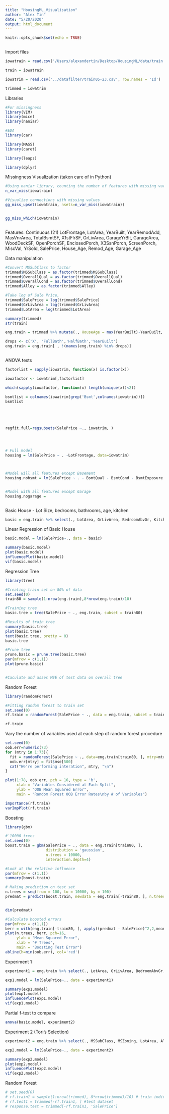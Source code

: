 ```yaml
---
title: "HousingML_Visualisation"
author: "Alex Tin"
date: "5/20/2020"
output: html_document
---
```


```r
knitr::opts_chunk$set(echo = TRUE)



```

Import files

```r

iowatrain = read.csv('/Users/alexandertin/Desktop/HousingML/data/train.csv', row.names = 'Id')

train = iowatrain

iowatrim = read.csv('../datafilter/train05-23.csv', row.names = 'Id')

trimmed = iowatrim
```


Libraries
```r
#For missingness
library(VIM)
library(mice)
library(naniar)

#EDA
library(car)

library(MASS)
library(caret)

library(leaps)

library(dplyr)
```


Missingness Visualization (taken care of in Python)
```r
#Using naniar library, counting the number of features with missing variables
n_var_miss(iowatrain)

#Visualize connections with missing values
gg_miss_upset(iowatrain, nsets=n_var_miss(iowatrain))


gg_miss_which(iowatrain)



```



Features:
Continuous (21)
LotFrontage, LotArea, YearBuilt, YearRemodAdd, MasVnrArea, TotalBsmtSF, X1stFlrSF, GrLivArea, GarageYrBlt, GarageArea, WoodDeckSF, OpenPorchSF, EnclosedPorch, X3SsnPorch, ScreenPorch, MiscVal, YrSold, SalePrice, House_Age, Remod_Age, Garage_Age


Data manipulation
```r
#Convert MSSubClass to factor
trimmed$MSSubClass = as.factor(trimmed$MSSubClass)
trimmed$OverallQual = as.factor(trimmed$OverallQual)
trimmed$OverallCond = as.factor(trimmed$OverallCond)
trimmed$Alley = as.factor(trimmed$Alley)

#Take log of Sale Price, 
trimmed$SalePrice = log(trimmed$SalePrice)
trimmed$GrLivArea = log(trimmed$GrLivArea)
trimmed$LotArea = log(trimmed$LotArea)

summary(trimmed)
str(train)

eng.train = trimmed %>% mutate(., HouseAge = max(YearBuilt)-YearBuilt, TotBath = FullBath + HalfBath*0.5, LotFrontage = ifelse(is.na(LotFrontage), mean(LotFrontage, na.rm=TRUE),LotFrontage)) 

drops <- c('X', 'FullBath','HalfBath','YearBuilt')
eng.train = eng.train[ , !(names(eng.train) %in% drops)]



```


ANOVA tests

```r
factorlist = sapply(iowatrim, function(x) is.factor(x))

iowafactor <- iowatrim[,factorlist]

which(sapply(iowafactor, function(x) length(unique(x))<2))

bsmtlist = colnames(iowatrim[grep('Bsmt',colnames(iowatrim))])
bsmtlist





regfit.full=regsubsets(SalePrice ~., iowatrim, )




# Full model
housing = lm(SalePrice ~ . -LotFrontage, data=iowatrim)



#Model will all features except Basement
housing.nobsmt = lm(SalePrice ~ . - BsmtQual - BsmtCond - BsmtExposure - BsmtFinType1 - BsmtFinType2 - TotalBsmtSF - BsmtFullBath - BsmtHalfBath, data=iowatrim)


#Model with all features except Garage
housing.nogarage = 



```



Basic House - Lot Size, bedrooms, bathrooms, age, kitchen
```r

basic = eng.train %>% select(., LotArea, GrLivArea, BedroomAbvGr, KitchenAbvGr,HouseAge, TotBath, SalePrice)

```


Linear Regression of Basic House
```r
basic.model = lm(SalePrice~., data = basic)

summary(basic.model)
plot(basic.model)
influencePlot(basic.model)
vif(basic.model)
```

Regression Tree
```r
library(tree)

#Creating train set on 80% of data
set.seed(0)
train80 = sample(1:nrow(eng.train),8*nrow(eng.train)/10)

#Training tree
basic.tree = tree(SalePrice ~ ., eng.train, subset = train80)

#Results of train tree
summary(basic.tree)
plot(basic.tree)
text(basic.tree, pretty = 0)
basic.tree

#Prune tree
prune.basic = prune.tree(basic.tree)
par(mfrow = c(1,1))
plot(prune.basic)


#Caculate and asses MSE of test data on overall tree


```


Random Forest
```r
library(randomForest)

#Fitting random forest to train set
set.seed(0)
rf.train = randomForest(SalePrice ~ ., data = eng.train, subset = train80, na.action = na.exclude, ntree = 1000 , importance = TRUE)

rf.train

```

Vary the number of variables used at each step of random forest procedure
```r
set.seed(0)
oob.err=numeric(73)
for (mtry in 1:73){
  fit = randomForest(SalePrice ~ ., data=eng.train[train80, ], mtry=mtry, na.action = na.exclude)
  oob.err[mtry] = fit$mse[500]
  cat("We're performing interation", mtry, "\n")
}

```

```r
plot(1:78, oob.err, pch = 16, type = 'b',
     xlab = "Variables Considered at Each Split",
     ylab = "OOB Mean Squared Error",
     main = "Random Forest OOB Error Rates\nby # of Variables")

```

```r
importance(rf.train)
varImpPlot(rf.train)
```


Boosting
```r
library(gbm)

#`10000 trees
set.seed(0)
boost.train = gbm(SalePrice ~ ., data = eng.train[train80, ],
                  distribution = 'gaussian',
                  n.trees = 10000,
                  interaction.depth=4)

#Look at the relative influence
par(mfrow = c(1,1))
summary(boost.train)

# Making prediction on test set
n.trees = seq(from = 100, to = 10000, by = 100)
predmat = predict(boost.train, newdata = eng.train[-train80, ], n.trees = n.trees)


dim(predmat)

#Calculate boosted errors
par(mfrow = c(1,1))
berr = with(eng.train[-train80, ], apply((predmat - SalePrice)^2,2,mean))
plot(n.trees, berr, pch=16,
     ylab = "Mean Squared Error",
     xlab = "# Trees",
     main = "Boosting Test Error")
abline(h=min(oob.err), col='red')
```


Experiment 1
```r
experiment1 = eng.train %>% select(., LotArea, GrLivArea, BedroomAbvGr, KitchenAbvGr,HouseAge, TotBath,  SalePrice, OverallQual)

exp1.model = lm(SalePrice~., data = experiment1)

summary(exp1.model)
plot(exp1.model)
influencePlot(exp1.model)
vif(exp1.model)


```

Partial f-test to compare 
```r
anova(basic.model, experiment2)
```



Experiment 2 (Tori's Selection)
```r
experiment2 = eng.train %>% select(., MSSubClass, MSZoning, LotArea, Alley, Utilities, Neighborhood, Condition1, BldgType, YearBuilt, YearRemodAdd, Exterior1st, TotalBsmtSF, Heating, CentralAir, Fireplaces, GarageType, GarageArea, GrLivArea, BedroomAbvGr, KitchenAbvGr,HouseAge, TotBath,  SalePrice, OverallQual)

exp2.model = lm(SalePrice~., data = experiment2)

summary(exp2.model)
plot(exp2.model)
influencePlot(exp2.model)
vif(exp2.model)


```



Random Forest

```r
# set.seed(0)
# rf.train1 = sample(1:nrow(trimmed), 8*nrow(trimmed)/10) # train indice
# rf.test1 = trimmed[-rf.train1, ] #test dataset
# response.test = trimmed[-rf.train1, 'SalePrice']


```














